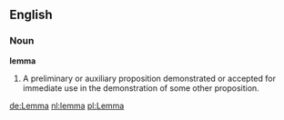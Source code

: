 ==English==

===Noun===

'''lemma'''

#A preliminary or auxiliary proposition demonstrated or accepted for immediate use in the demonstration of some other proposition.

[[de:Lemma]]
[[nl:lemma]]
[[pl:Lemma]]